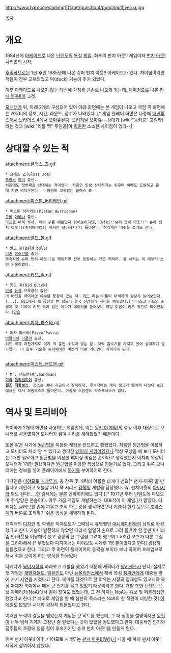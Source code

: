 http://www.hardcoregaming101.net/punchout/punchoutflyerua.jpg 

[[목차]]

= 개요 =
1984년에 [[아케이드]]로 나온 [[닌텐도]]의 [[복싱]] [[게임]]. 최초의 펀치 아웃!! 게임이자 [[펀치 아웃! 시리즈]]의 시작.

[[후속작]]으로는 1년 후인 1985년에 나온 슈퍼 펀치 아웃!! 아케이드가 있다. 차이점이라면 적들이 전부 교채되었고 덕(duck) 기능이 추가 되었다.

이후 아케이드로 나오지 않는 대신에 가정용 콘솔로 나오게 되는데, [[패미컴]]으로 나온 [[펀치 아웃!!]]이 그것.

[[모니터]]가 위, 아래 2개로 구성되어 있어 아래 화면에는 본 게임이 나오고 게임 위 화면에는 캐릭터의 정보, 시간, 라운드, 점수가 나와있다. [* 게임 플래이 화면은 나중에 [[대난투 스매시 브라더스 4]]에서 [[오마쥬]]된다. [http://www.hardcoregaming101.net/punchout/punchoutarcade-03.png 오리지날] [http://www.smashbros.com/sp/us/images/character/little_mac/illust-modal.jpg 오마쥬] --상대가 [wiki:"동키콩" 고릴라]라는 것과 [wiki:"리틀 맥" 주인공]이 [[회춘]]한 소소한 차이점이 있다--]

= 상대할 수 있는 적 =

attachment:글래스_죠.gif
 * 글래스 죠(Glass Joe)
 [[프랑스]] [[파리]] 출신.
 처음에도 첫번째로 상대하는 적이였다. 처음인 만큼 상대하기는 쉬우며 이때도 도발하고 올때 치면 넉다운된다. --영원히 고통받는 글래스 죠--

attachment:피스톤_허리케인.gif
 * 피스톤 허리케인(Piston Hurricane)
 [[쿠바]] [[아바나]] 출신.
 [[아프로]] 머리 복서. 이마 주름 때문인지 늙어보이지만, [wiki:"슈퍼 펀치 아웃!!" 슈퍼 펀치 아웃!!(슈퍼패미컴)] 에서는 젊어져서(?) 돌아온다. 허리케인 러쉬를 쓰기도 한다.

attachment:발드_불.gif
 * 발드 불(Bald bull)
 [[터키]] [[이스탄불]] 출신.
 후속작인 슈퍼 펀치-아웃!!을 제외하면 전부 등장하는 개근 캐릭터. 불 차지는 이 때부터 쓰던 기술이였다.

attachment:키드_퀵.gif
 * 키드 퀵(Kid Quick)
 [[미국]] [[뉴욕]] 브룩클린 출신.
 이 버전을 제외하면 아무런 등장이 없는 적. [[키드]] 라는 이름이 무색하게 굉장히 늙어보인다(...). Wii에서 재 등장할 뻔 했으나 결국 신참에게 자리를 빼앗겼다.[* 디스코 키드의 출생지 및 기록이 키드 퀵과 같은 데다가 데이터를 뜯어보니 파일 이름이 키드 퀵으로 되어있었다.][[안습]]

attachment:피자_파스타.gif
 * 피자 파스타(Pizza Pasta)
 [[이탈리아]] [[나폴리]] 출신.
 키드 퀵과 마찬가지로 여기 외 출현 소식이 없는 분. 채력 흡수기를 가지고 있어 상대하기 껄끄럽다. 이 흡수 기술은 [[슈퍼패미컴]] 버전의 아란 라이언이 가져가게 된다.
  
attachment:미스터_샌드맨.gif
 * Mr. 샌드맨(Mr.Sandman)
 [[미국]] [[필라델피아]] 출신.
 '''[[원조]] [[최종보스]]'''. 포스는 예나 지금이나 강력하다. 후속작에는 계속 랭크가 떨어져 나오나 Wii에서는 다시 최종보스로 돌아온다. 아쉽게 드림랜드 익스프레스가 없다.

= 역사 및 트리비아 =
특이하게 2개의 화면을 사용하는 게임인데, 이는 [[동키콩(게임)]]의 성공 이후 대량으로 모니터를 사들였지만 모니터가 쌓여 처리를 해야했었기 때문이다.

또한 같은 시기에 [[원근법]]을 이용한 게임을 만드려고 했었었다. 처음엔 원근법을 이용하고 모니터도 처리 할 수 있다고 생각한 [[레이싱 게임]]이였으나 막상 구상을 해 보니 모니터는 1개만 필요하고 원근법을 이용한 레이싱 게임은 흔하다고 생각했는지 어차피 똑같이 모니터가 1개만 필요하다면 원근법을 이용한 복싱으로 만들기로 했다. 그리고 위쪽 모니터에는 정보를 넣어 플레이어에게 [[동기]]를 부여하기로 한다.

디자인은 [[미야모토 시게루]]가, 총 감독 및 캐릭터 이름은 타케다 겐요[* 펀치-아웃!!을 만들자고 제안하고 오늘날 까지 쭉 시리즈 [[감독]]및 개발을 담당했다. 즉, 펀치아웃의 [[아버지]]라 봐도 된다! ....만 검색에는 물론 엔하위키에도 없다.][* 1971년 부터 닌텐도에 다녔으며 주 담당은 콘솔이다. 아주 가끔 게임도 개발하는데, 대표작이 이 게임.]가 맡았다. 타케다는 글러브를 손에 끼우고 조작 하는 것을 생각하였으나 기술적 한계 등으로  [[조이스틱]]과 버튼로 조작하기 쉬운 방식을 채택하게 된다.

캐릭터의 [[디자인]] 및 픽셀은 미야모토가 그때당시 유명했던 [[애니메이터]]와의 상의로 완성했다고 한다. 기술이 발전하지 않았던 때라서 일일히 손으로 그려 옮겨야 할 뿐만 아니라 줌 인/아웃을 이용해야 했고 굉장히 큰 그림을 그려야 했으며 1.5초간 포즈가 다른 그림을 그려야해서 [* 무엇보다 디자이너는 미야모토 시게루 1명 뿐이였다고 한다] 굉장히 힘들었다고 한다. 그리고 주 화면이 플레이어의 등짝을 보이다 보니 와이어 프레임으로 해서 적을 보이게 하는 방식을 만들었다.

타케다가 [[북미]][[시장]]을 바라보고 개발을 했었기 때문에 캐릭터가 [[양키센스]]가 난다. 실제로 첫 게임은 [[개발자]]들도, [[일본인]]도 아닌 [[뉴올리언스]]에서 해비 복싱 [[챔피언]]에게 대중들 앞에 서서 시연을 시켰다고 한다. 북미를 타겟으로 한 이유는 시장의 잠재성도 있고니와 복싱 자체가 북미에서 매우 큰 인기를 끌고 있었기 때문이라고 한다. 개발 또한 닌텐도 오브 아메리카(NoA)에서 같이 참여도 했었는데, 그 전 까지는 NoA는 홍보 및 퍼블리싱만 했었다고 한다.[* 차고로 게임을 할 때 심판의 목소리는 NoA의 한 직원이 더빙한 것] [[이메일]]도 없었던 시대라 굉장히 힘들었다고 한다.

이러한 노력이 결실을 맺었는지 게임은 큰 히트를 쳤는데, 그 때 상황을 설명하자젼 [[동전]]이 너무 넘쳐 기계가 고장난 줄 알았다는 곳이 있었을 정도였다고 한다. 대중적인 인기와 점주들의 호평에 힘을 실어 후속기기인 슈퍼 펀치 아웃!!을 만들게 된다. 

슈퍼 펀치 아웃!! 이후, 미야모토 시게루는 [[펀치 아웃!!(Wii)]]가 나올 때 까지 펀치 아웃! 제작에 참여하지 않았다.
